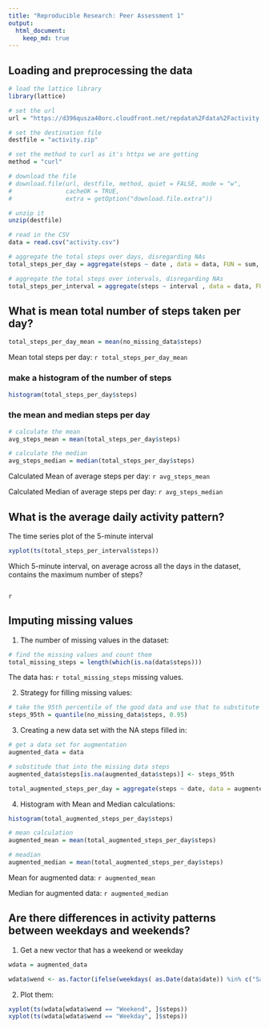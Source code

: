```yaml
---
title: "Reproducible Research: Peer Assessment 1"
output: 
  html_document:
    keep_md: true
---
```



## Loading and preprocessing the data

```r
# load the lattice library
library(lattice)

# set the url
url = "https://d396qusza40orc.cloudfront.net/repdata%2Fdata%2Factivity.zip"

# set the destination file
destfile = "activity.zip"

# set the method to curl as it's https we are getting
method = "curl"

# download the file
# download.file(url, destfile, method, quiet = FALSE, mode = "w",
#               cacheOK = TRUE,
#               extra = getOption("download.file.extra"))

# unzip it
unzip(destfile)

# read in the CSV
data = read.csv("activity.csv")
```

```r

# aggregate the total steps over days, disregarding NAs
total_steps_per_day = aggregate(steps ~ date , data = data, FUN = sum, na.rm = TRUE)

# aggregate the total steps over intervals, disregarding NAs
total_steps_per_interval = aggregate(steps ~ interval , data = data, FUN = mean, na.rm = TRUE)

```

## What is mean total number of steps taken per day?

```r
total_steps_per_day_mean = mean(no_missing_data$steps)
```

Mean total steps per day: `r total_steps_per_day_mean`

### make a histogram of the number of steps

```r
histogram(total_steps_per_day$steps)
```

### the mean and median steps per day

```r

# calculate the mean 
avg_steps_mean = mean(total_steps_per_day$steps)

# calculate the median
avg_steps_median = median(total_steps_per_day$steps)
```

Calculated Mean of average steps per day: `r avg_steps_mean`

Calculated Median of average steps per day: `r avg_steps_median`

## What is the average daily activity pattern?

The time series plot of the 5-minute interval

```r
xyplot(ts(total_steps_per_interval$steps))
```

Which 5-minute interval, on average across all the days in the dataset, contains the maximum number of steps?

```r

```

`r `

## Imputing missing values

1. The number of missing values in the dataset:

```r
# find the missing values and count them
total_missing_steps = length(which(is.na(data$steps)))
```

The data has: `r total_missing_steps` missing values.

2. Strategy for filling missing values:

```r
# take the 95th percentile of the good data and use that to substitute out the missing data
steps_95th = quantile(no_missing_data$steps, 0.95)

```

3. Creating a new data set with the NA steps filled in:

```r
# get a data set for augmentation
augmented_data = data

# substitude that into the missing data steps
augmented_data$steps[is.na(augmented_data$steps)] <- steps_95th

total_augmented_steps_per_day = aggregate(steps ~ date, data = augmented_data, FUN = sum)

```

4. Histogram with Mean and Median calculations:

```r
histogram(total_augmented_steps_per_day$steps)
```

```r
# mean calculation
augmented_mean = mean(total_augmented_steps_per_day$steps)

# meadian
augmented_median = mean(total_augmented_steps_per_day$steps)
```

Mean for augmented data: `r augmented_mean`

Median for augmented data: `r augmented_median`


## Are there differences in activity patterns between weekdays and weekends?

1. Get a new vector that has a weekend or weekday

```r
wdata = augmented_data

wdata$wend <- as.factor(ifelse(weekdays( as.Date(data$date)) %in% c("Saturday","Sunday"), "Weekend", "Weekday"))

```

2. Plot them:

```r
xyplot(ts(wdata[wdata$wend == "Weekend", ]$steps))
xyplot(ts(wdata[wdata$wend == "Weekday", ]$steps))
```

